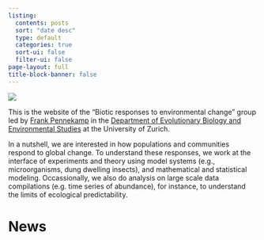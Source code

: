 ```yaml
---
listing:
  contents: posts
  sort: "date desc"
  type: default
  categories: true
  sort-ui: false
  filter-ui: false
page-layout: full
title-block-banner: false
---
```


![](images/biotic_responses.jpeg)

This is the website of the "Biotic responses to environmental change" group led by [Frank Pennekamp](people/current_members/Frank_Pennekamp.qmd) in the [Department of Evolutionary Biology and Environmental Studies](https://www.ieu.uzh.ch/en.html) at the University of Zurich.

In a nutshell, we are interested in how populations and communities respond to global change. To understand these responses, we work at the interface of experiments and theory using model systems (e.g., microorganisms, dung dwelling insects), and mathematical and statistical modeling. Occassionally, we also do analysis on large scale data compilations (e.g. time series of abundance), for instance, to understand the limits of ecological predictability.

# News